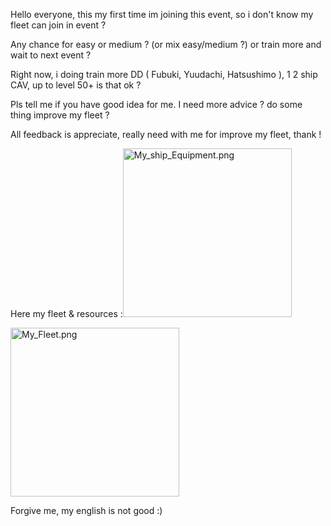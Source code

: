 Hello everyone, this my first time im joining this event, so i don't know my fleet can join in event ?

Any chance for easy or medium ? (or mix easy/medium ?) or train more and wait to next event ?

Right now, i doing train more DD ( Fubuki, Yuudachi, Hatsushimo ), 1 2 ship CAV, up to level 50+ is that ok ?

Pls tell me if you have good idea for me. I need more advice ? do some thing improve my fleet ?

All feedback is appreciate, really need with me for improve my fleet, thank !
<p style="font-weight:normal;"><span style="font-weight:normal;"><span style="font-weight:normal;">Here my fleet & </span><span style="font-weight:normal;">resources :</span>[[File:My_ship_Equipment.png|thumb|270px]]</span></p>

<p style="font-weight:normal;"><span style="font-weight:normal;">[[File:My_Fleet.png|thumb|270px]]</span></p>

<p style="font-weight:normal;">
</p>

<p style="font-weight:normal;">
</p>

<p style="font-weight:normal;">
</p>

<p style="font-weight:normal;">
</p>

<p style="font-weight:normal;">
</p>

<p style="font-weight:normal;">
</p>

<p style="font-weight:normal;">
</p>

<p style="font-weight:normal;">
</p>

<p style="font-weight:normal;">
</p>

<p style="font-weight:normal;">Forgive me, my english is not good :) </p>

<p style="font-weight:normal;">
</p><ac_metadata title="My first event, is my fleet ready or not ? stay back and wait to next event ?"> </ac_metadata>